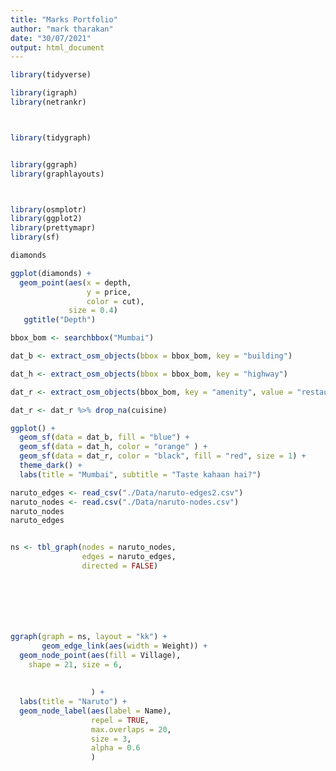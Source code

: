 ```yaml
---
title: "Marks Portfolio"
author: "mark tharakan"
date: "30/07/2021"
output: html_document
---
```


```r
library(tidyverse)

library(igraph)
library(netrankr)



library(tidygraph)


library(ggraph)
library(graphlayouts)



library(osmplotr)
library(ggplot2)
library(prettymapr)
library(sf)

```


```r
diamonds
```


```r
ggplot(diamonds) +
  geom_point(aes(x = depth,
                 y = price,
                 color = cut),
             size = 0.4)
   ggtitle("Depth")
```

```r
bbox_bom <- searchbbox("Mumbai")

dat_b <- extract_osm_objects(bbox = bbox_bom, key = "building")

dat_h <- extract_osm_objects(bbox = bbox_bom, key = "highway")

dat_r <- extract_osm_objects(bbox_bom, key = "amenity", value = "restaurant", return_type = "point")

dat_r <- dat_r %>% drop_na(cuisine)

ggplot() +
  geom_sf(data = dat_b, fill = "blue") +
  geom_sf(data = dat_h, color = "orange" ) +
  geom_sf(data = dat_r, color = "black", fill = "red", size = 1) +
  theme_dark() +
  labs(title = "Mumbai", subtitle = "Taste kahaan hai?")
```


```r
naruto_edges <- read_csv("./Data/naruto-edges2.csv")
naruto_nodes <- read.csv("./Data/naruto-nodes.csv")
naruto_nodes
naruto_edges


ns <- tbl_graph(nodes = naruto_nodes,
                edges = naruto_edges,
                directed = FALSE)







ggraph(graph = ns, layout = "kk") +
       geom_edge_link(aes(width = Weight)) +
  geom_node_point(aes(fill = Village),
    shape = 21, size = 6,
                  
                  
                  ) +
  labs(title = "Naruto") +
  geom_node_label(aes(label = Name),
                  repel = TRUE,
                  max.overlaps = 20,
                  size = 3,
                  alpha = 0.6
                  ) 
   
```


